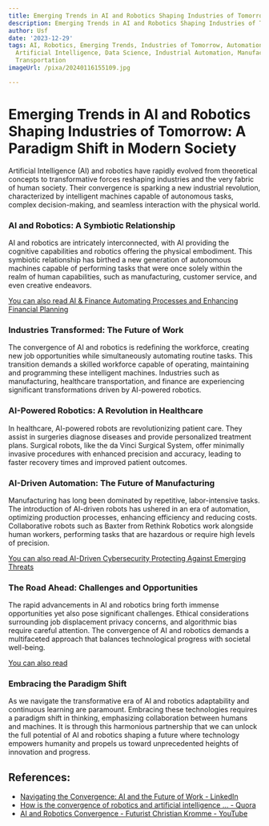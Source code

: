 ```yaml
---
title: Emerging Trends in AI and Robotics Shaping Industries of Tomorrow
description: Emerging Trends in AI and Robotics Shaping Industries of Tomorrow
author: Usf
date: '2023-12-29'
tags: AI, Robotics, Emerging Trends, Industries of Tomorrow, Automation, Machine Learning,
  Artificial Intelligence, Data Science, Industrial Automation, Manufacturing, Healthcare,
  Transportation
imageUrl: /pixa/20240116155109.jpg

---
```

#  Emerging Trends in AI and Robotics Shaping Industries  of  Tomorrow: A  Paradigm Shift in Modern Society

Artificial Intelligence (AI) and robotics have rapidly evolved from theoretical concepts to transformative forces reshaping industries and the very fabric of  human society. Their  convergence is sparking a new industrial  revolution, characterized by intelligent machines capable of autonomous tasks, complex decision-making,  and seamless interaction with the  physical world.

### AI and  Robotics: A Symbiotic Relationship

AI  and robotics are  intricately interconnected,  with AI providing the  cognitive capabilities and robotics offering  the physical embodiment. This symbiotic relationship has birthed  a new generation of autonomous machines capable of performing  tasks that were once solely within the realm of human capabilities, such as manufacturing, customer service,  and even creative endeavors.

[You can also read AI & Finance Automating Processes and Enhancing Financial Planning](AI%20%26%20Finance%20Automating%20Processes%20and%20Enhancing%20Financial%20Planning)


### Industries Transformed: The Future of Work

The convergence of  AI and robotics is redefining  the workforce, creating new job opportunities  while simultaneously automating routine tasks. This transition demands a skilled workforce capable of operating, maintaining and programming these intelligent machines. Industries such as  manufacturing, healthcare transportation, and finance are experiencing significant transformations driven by AI-powered robotics.

### AI-Powered Robotics: A Revolution in Healthcare

In healthcare, AI-powered robots are  revolutionizing patient care. They assist in surgeries diagnose diseases and provide personalized treatment plans. Surgical robots, like the da Vinci Surgical System, offer minimally invasive  procedures with  enhanced precision  and accuracy, leading to faster recovery times and improved patient outcomes.

### AI-Driven  Automation: The Future of Manufacturing

Manufacturing has long been dominated by repetitive, labor-intensive tasks. The introduction of AI-driven robots has ushered in  an era of automation, optimizing  production processes,  enhancing efficiency  and reducing  costs. Collaborative robots such as Baxter from Rethink Robotics work alongside human workers, performing  tasks that are hazardous or  require high  levels of precision.

[You can also read AI-Driven Cybersecurity Protecting Against Emerging Threats](AI-Driven%20Cybersecurity%20Protecting%20Against%20Emerging%20Threats)


### The Road Ahead: Challenges  and Opportunities

The rapid advancements in AI and robotics bring forth immense opportunities yet also pose significant challenges. Ethical  considerations surrounding job  displacement privacy concerns, and algorithmic bias require careful attention. The convergence of AI and robotics demands a multifaceted approach that  balances technological progress with societal well-being.

[You can  also read ]()


### Embracing the Paradigm Shift

As we navigate  the transformative era of AI and robotics adaptability and continuous learning are paramount. Embracing these technologies requires a paradigm shift in thinking, emphasizing collaboration between humans and machines. It is through this harmonious partnership that we can unlock the full potential of AI and robotics shaping a future where technology empowers humanity and propels us toward unprecedented heights of innovation  and progress.

## References:
- [Navigating the Convergence: AI and the Future of Work - LinkedIn](https://www.linkedin.com/pulse/navigating-convergence-ai-future-work-marshall-stanton-fxdsc)
- [How is the convergence of robotics and artificial intelligence ... - Quora](https://www.quora.com/How-is-the-convergence-of-robotics-and-artificial-intelligence-shaping-the-future-of-automated-manufacturing-processes)
- [AI and Robotics Convergence - Futurist Christian Kromme - YouTube](https://www.youtube.com/watch?v=6MkPbLKWOdM)
